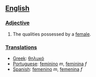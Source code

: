 == [[English]] ==

=== [[Adjective]] ===
#The qualities possessed by a [[female]].

=== [[Translations]] ===
*[[Greek]]: [[θηλυκό]]
*[[Portuguese]]: [[feminino]] ''m'', [[feminina]] ''f''
*[[Spanish]]: [[femenino]] ''m'', [[femenina]] ''f''